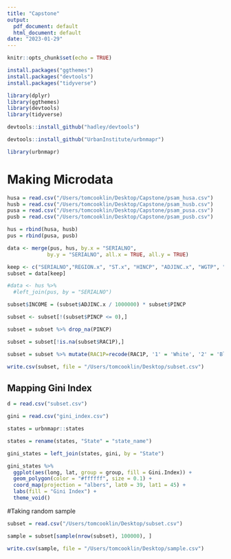 ```yaml
---
title: "Capstone"
output:
  pdf_document: default
  html_document: default
date: "2023-01-29"
---
```


```r
knitr::opts_chunk$set(echo = TRUE)
```

```r
install.packages("ggthemes")
install.packages("devtools")
install.packages("tidyverse")

library(dplyr)
library(ggthemes)
library(devtools)
library(tidyverse)

devtools::install_github("hadley/devtools")

devtools::install_github("UrbanInstitute/urbnmapr")

library(urbnmapr)

```

# Making Microdata 

```r
husa = read.csv("/Users/tomcooklin/Desktop/Capstone/psam_husa.csv")
husb = read.csv("/Users/tomcooklin/Desktop/Capstone/psam_husb.csv")
pusa = read.csv("/Users/tomcooklin/Desktop/Capstone/psam_pusa.csv")
pusb = read.csv("/Users/tomcooklin/Desktop/Capstone/psam_pusb.csv")

hus = rbind(husa, husb)
pus = rbind(pusa, pusb)

data <- merge(pus, hus, by.x = "SERIALNO", 
             by.y = "SERIALNO", all.x = TRUE, all.y = TRUE)

keep <- c("SERIALNO","REGION.x", "ST.x", "HINCP", "ADJINC.x", "WGTP", "PWGTP", "AGEP", "RAC1P", "RAC2P", "RACBLK", "RACWHT", "RELSHIPP", "SEX", "PINCP", "PUMA.x", "SCHL", "COW", "SOCP", "DIVISION.x", "REGION.x", "WAOB")
subset = data[keep]

#data <- hus %>% 
  #left_join(pus, by = "SERIALNO")

subset$INCOME = (subset$ADJINC.x / 1000000) * subset$PINCP

subset <- subset[!(subset$PINCP <= 0),]

subset = subset %>% drop_na(PINCP)

subset = subset[!is.na(subset$RAC1P),]

subset = subset %>% mutate(RAC1P=recode(RAC1P, '1' = 'White', '2' = 'Black', '3' = 'Other', '4' = 'Other', '5' = 'Other', '7' = 'Other', '8' = 'Other', '9' = 'Other', '6' = 'Asian',))

write.csv(subset, file = "/Users/tomcooklin/Desktop/subset.csv")

```

## Mapping Gini Index

```r
d = read.csv("subset.csv")

gini = read.csv("gini_index.csv")

states = urbnmapr::states

states = rename(states, "State" = "state_name")

gini_states = left_join(states, gini, by = "State")

gini_states %>%
  ggplot(aes(long, lat, group = group, fill = Gini.Index)) +
  geom_polygon(color = "#ffffff", size = 0.1) +
  coord_map(projection = "albers", lat0 = 39, lat1 = 45) +
  labs(fill = "Gini Index") +
  theme_void()
```

#Taking random sample

```r
subset = read.csv("/Users/tomcooklin/Desktop/subset.csv")

sample = subset[sample(nrow(subset), 100000), ]

write.csv(sample, file = "/Users/tomcooklin/Desktop/sample.csv")
```

